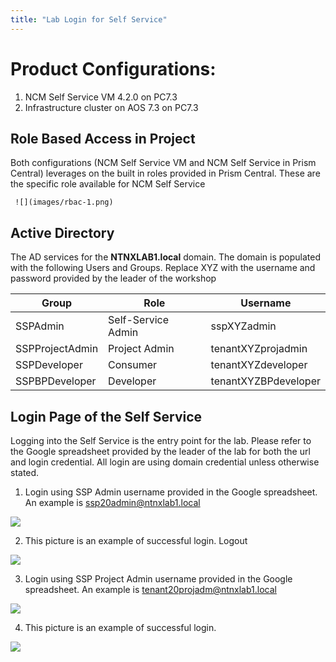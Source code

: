 ```yaml
---
title: "Lab Login for Self Service"
---
```


# Product Configurations:

1.  NCM Self Service VM 4.2.0 on PC7.3
2.  Infrastructure cluster on AOS 7.3 on PC7.3

## Role Based Access in Project

Both configurations (NCM Self Service VM and NCM Self Service in Prism Central) leverages on the built in roles provided in Prism Central.  These are 
the specific role available for NCM Self Service

     ![](images/rbac-1.png)

## Active Directory

The AD services for the **NTNXLAB1.local** domain. The domain is populated with the following Users and Groups.  Replace XYZ with the username and password provided by the leader of the workshop

<div className="table-wrap">
  <table className="table custom-table compact">
    <thead>
      <tr>
        <th>Group</th>
        <th>Role</th>
        <th>Username</th>
      </tr>
    </thead>
    <tbody>
      <tr>
        <td>SSPAdmin</td>
        <td>Self-Service Admin</td>
        <td>sspXYZadmin</td>
      </tr>
      <tr>
        <td>SSPProjectAdmin</td>
        <td>Project Admin</td>
        <td>tenantXYZprojadmin</td>
      </tr>
      <tr>
        <td>SSPDeveloper</td>
        <td>Consumer</td>
        <td>tenantXYZdeveloper</td>
      </tr>
      <tr>
        <td>SSPBPDeveloper</td>
        <td>Developer</td>
        <td>tenantXYZBPdeveloper</td>
      </tr>
    </tbody>
  </table>
</div>


## Login Page of the Self Service

 Logging into the Self Service is the entry point for the lab.  Please refer to the Google spreadsheet provided by the leader 
 of the lab for both the url and login credential.  All login are using domain credential unless otherwise stated.

1.  Login using SSP Admin username provided in the Google spreadsheet.  An example is ssp20admin@ntnxlab1.local  
  
  ![](images/login.png)

2.  This picture is an example of successful login.  Logout

  ![](images/login-success.png)

3.  Login using SSP Project Admin username provided in the Google spreadsheet.  An example is tenant20projadm@ntnxlab1.local

  ![](images/login-proj-admin.png)

4.  This picture is an example of successful login.  

  ![](images/login-proj-admin-success.png)
